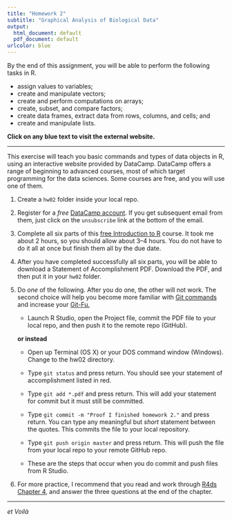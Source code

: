 ```yaml
---
title: "Homework 2"
subtitle: "Graphical Analysis of Biological Data"
output: 
  html_document: default
  pdf_document: default    
urlcolor: blue
---
```


By the end of this assignment, you will be able to perform the following tasks in R.

- assign values to variables;
- create and manipulate vectors;
- create and perform computations on arrays;
- create, subset, and compare factors;
- create data frames, extract data from rows, columns, and cells; and
- create and manipulate lists.

**Click on any blue text to visit the external website.**

***

This exercise will teach you basic commands and types of data objects in R, using an interactive website provided by DataCamp. DataCamp offers a range of beginning to advanced courses, most of which target programming for the data sciences. Some courses are free, and you will use one of them.

1. Create a `hw02` folder inside your local repo.

2. Register for a *free* [DataCamp account](http://www.datacamp.com). If you get subsequent email from them, just click on the `unsubscribe` link at the bottom of the email.

3. Complete all six parts of this [free Introduction to R](https://www.datacamp.com/courses/free-introduction-to-r) course. It took me about 2 hours, so you should allow about 3--4 hours. You do not have to do it all at once but finish them all by the due date.

4. After you have completed successfully all six parts, you will be able to download a Statement of Accomplishment PDF. Download the PDF, and then put it in your `hw02` folder.

5. Do _one_ of the following. After you do one, the other will not work. The second choice will help you become more familiar with [Git commands](https://xkcd.com/1597/) and increase your [Git-Fu.](https://memegenerator.net/img/instances/67233533/strong-in-this-one-the-git-fu-is.jpg)

    - Launch R Studio, open the Project file, commit the PDF file to your local repo, and then push it to the remote repo (GitHub). 
  
    **or instead**

    - Open up Terminal (OS X) or your DOS command window (Windows). Change to the hw02 directory. 

    - Type `git status` and press return. You should see your statement of accomplishment listed in red.

    - Type `git add *.pdf` and press return. This will add your statement for commit but it must still be committed.

    - Type `git commit -m "Proof I finished homework 2."` and press return. You can type any meaningful but *short* statement between the quotes. This commits the file to your local repository.

    - Type `git push origin master` and press return. This will push the file from your local repo to your remote GitHub repo.

    - These are the steps that occur when you do commit and push files from R Studio.

6. For more practice, I recommend that you read and work through [R4ds Chapter 4](https://r4ds.had.co.nz/workflow-basics.html), and answer the three questions at the end of the chapter.

***

*et Voilà*